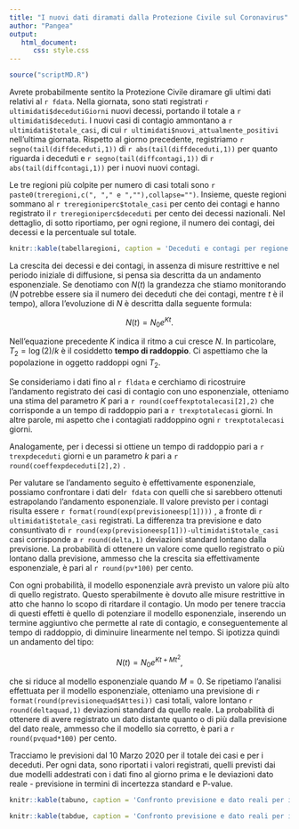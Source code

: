 ```yaml
---
title: "I nuovi dati diramati dalla Protezione Civile sul Coronavirus"
author: "Pangea"
output: 
   html_document:
      css: style.css
---
```

```r
source("scriptMD.R")
```

<span class="myclass"></span> 
Avrete probabilmente sentito la Protezione Civile diramare gli ultimi dati relativi al <span class="myclass">`r fdata`</span>. Nella giornata, sono stati registrati <span class="myclass">`r ultimidati$decedutiGiorni`</span> nuovi decessi, portando il totale a <span class="myclass">`r ultimidati$deceduti`</span>. I nuovi casi di contagio ammontano a <span class="myclass">`r ultimidati$totale_casi`</span>, di cui <span class="myclass">`r ultimidati$nuovi_attualmente_positivi`</span> nell'ultima giornata. Rispetto al giorno precedente, registriamo <span class="myclass">`r segno(tail(diffdeceduti,1))`</span> di <span class="myclass">`r abs(tail(diffdeceduti,1))`</span> per quanto riguarda i deceduti e <span class="myclass">`r segno(tail(diffcontagi,1))`</span> di <span class="myclass">`r abs(tail(diffcontagi,1))`</span> per i nuovi nuovi contagi. 


Le tre regioni più colpite per numero di casi totali sono <span class="myclass">`r paste0(treregioni,c(", "," e ",""),collapse="")`</span>. Insieme, queste regioni sommano al <span class="myclass">`r treregioniperc$totale_casi`</span> per cento dei contagi e hanno registrato il <span class="myclass">`r treregioniperc$deceduti`</span> per cento dei decessi nazionali. Nel dettaglio, di sotto riportiamo, per ogni regione, il numero dei contagi, dei decessi e la percentuale sul totale.

```r
knitr::kable(tabellaregioni, caption = 'Deceduti e contagi per regione')
```

La crescita dei decessi e dei contagi, in assenza di misure restrittive e nel periodo iniziale di diffusione, si pensa sia descritta da un andamento esponenziale. Se denotiamo con $N(t)$ la grandezza che stiamo monitorando ($N$ potrebbe essere sia il numero dei deceduti che dei contagi, mentre $t$ è il tempo), allora l'evoluzione di $N$ è descritta dalla seguente formula:

$$
N(t) = N_0e^{Kt}.
$$


Nell'equazione precedente $K$ indica il ritmo a cui cresce $N$. In particolare, $T_2 = \log(2)/k$ è  il cosiddetto **tempo di raddoppio**. Ci aspettiamo che la popolazione in oggetto raddoppi ogni $T_2$. 

Se consideriamo i dati fino al <span class="myclass">`r fldata`</span> e cerchiamo di ricostruire l'andamento registrato dei casi di contagio con uno esponenziale, otteniamo una stima del parametro $K$ pari a <span class="myclass">`r round(coeffexptotalecasi[2],2)`</span> che corrisponde a un tempo di raddoppio pari a <span class="myclass">`r trexptotalecasi `</span> giorni. In altre parole, mi aspetto che i contagiati raddoppino ogni <span class="myclass">`r trexptotalecasi`</span> giorni. 

Analogamente, per i decessi si ottiene un tempo di raddoppio pari a <span class="myclass">`r trexpdeceduti`</span>  giorni e un parametro $k$ pari a <span class="myclass">`r round(coeffexpdeceduti[2],2)`</span> .

Per valutare se l'andamento seguito è effettivamente esponenziale, possiamo confrontare i dati del<span class="myclass">`r fdata`</span>  con quelli che si sarebbero ottenuti estrapolando l'andamento esponenziale. Il valore previsto per i contagi risulta essere <span class="myclass">`r format(round(exp(previsioneesp[1])))`</span> , a fronte di <span class="myclass">`r ultimidati$totale_casi`</span> registrati. La differenza tra previsione e dato consuntivato di <span class="myclass">`r round(exp(previsioneesp[1]))-ultimidati$totale_casi`</span> casi corrisponde a <span class="myclass">`r round(delta,1)`</span>  deviazioni standard lontano dalla previsione. La probabilità di ottenere un valore come quello registrato o più lontano dalla previsione, ammesso che la crescita sia effettivamente esponenziale, è pari al <span class="myclass">`r round(pv*100)`</span> per cento.

Con ogni probabilità, il modello esponenziale avrà previsto un valore più alto di quello registrato. Questo sperabilmente è dovuto alle misure restrittive in atto che hanno lo scopo di ritardare il contagio. Un modo per tenere traccia di questi effetti è quello di potenziare il modello esponenziale, inserendo un termine aggiuntivo che permette al rate di contagio, e conseguentemente al tempo di raddoppio, di diminuire linearmente nel tempo. Si ipotizza quindi un andamento del tipo:

$$
N(t) = N_0e^{Kt + Mt^2},
$$

che si riduce al modello esponenziale quando $M = 0$. Se ripetiamo l'analisi effettuata per il modello esponenziale, otteniamo una previsione di <span class="myclass">`r format(round(previsionequad$Attesi))`</span> casi totali, valore lontano <span class="myclass">`r round(deltaquad,1)`</span> deviazioni standard da quello reale. La probabilità di ottenere di avere registrato un dato distante quanto o di più dalla previsione del dato reale, ammesso che il modello sia corretto, è pari a <span class="myclass">`r round(pvquad*100)`</span> per cento.


Tracciamo le previsioni dal 10 Marzo 2020 per il totale dei casi e per i deceduti. Per ogni data, sono riportati i valori registrati, quelli previsti dai due modelli addestrati con i dati fino al giorno prima e le deviazioni dato reale - previsione in termini di incertezza 
standard e P-value.

```r
knitr::kable(tabuno, caption = 'Confronto previsione e dato reali per i casi totali')
```

```r
knitr::kable(tabdue, caption = 'Confronto previsione e dato reali per i deceduti')
```
 
